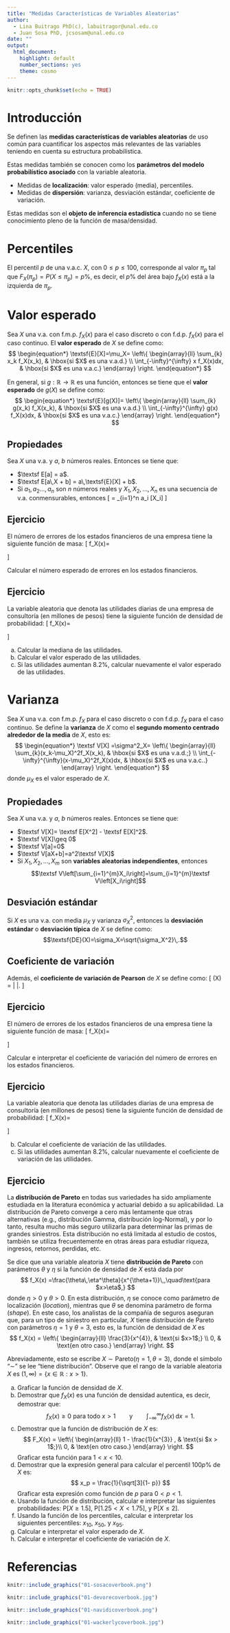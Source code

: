 ---
title: "Medidas Características de Variables Aleatorias"
author: 
  - Lina Buitrago PhD(c), labuitragor@unal.edu.co
  - Juan Sosa PhD, jcsosam@unal.edu.co
date: ""
output:
  html_document:
    highlight: default
    number_sections: yes
    theme: cosmo
---

```{r setup, include=FALSE}
knitr::opts_chunk$set(echo = TRUE)
```
\newcommand{\pr}[1]{\textsf{P}\left[#1\right]}

# Introducción

Se definen las **medidas características de variables aleatorias** de uso común para cuantificar los aspectos más relevantes de las variables teniendo en cuenta su estructura probabilística.

Estas medidas también se conocen como los **parámetros del modelo probabilístico asociado** con la variable aleatoria.

- Medidas de **localización**: valor esperado (media), percentiles.
- Medidas de **dispersión**: varianza, desviación estándar, coeficiente de variación.

Estas medidas son el **objeto de inferencia estadística** cuando no se tiene conocimiento pleno de la función de masa/densidad.

# Percentiles

El percentil $p$ de una v.a.c. $X$, con $0\leq p\leq 100$, corresponde al valor $\pi_p$ tal que $F_X(\pi_p) = P(X \leq \pi_p) = p\%$, es decir, el $p\%$ del área bajo $f_X(x)$ está a la izquierda de $\pi_p$. 

# Valor esperado

Sea $X$ una v.a. con f.m.p. $f_X(x)$ para el caso discreto o con f.d.p. $f_X(x)$ para el caso continuo. El **valor esperado** de $X$ se define como:
$$
\begin{equation*}
\textsf{E}[X]=\mu_X=
\left\{
  \begin{array}{ll}
    \sum_{k} x_k f_X(x_k),              & \hbox{si $X$ es una v.a.d.} \\
    \int_{-\infty}^{\infty} x f_X(x)dx, & \hbox{si $X$ es una v.a.c.}
  \end{array}
\right.
\end{equation*}
$$

En general, si $g:\mathbb{R} \rightarrow \mathbb{R}$ es una función, entonces se tiene que el **valor esperado** de $g(X)$ se define como:
$$
\begin{equation*}
\textsf{E}[g(X)]=
\left\{
  \begin{array}{ll}
    \sum_{k} g(x_k) f_X(x_k),              & \hbox{si $X$ es una v.a.d.} \\
    \int_{-\infty}^{\infty} g(x) f_X(x)dx, & \hbox{si $X$ es una v.a.c.}
  \end{array}
\right.
\end{equation*}
$$

## Propiedades

Sea $X$ una v.a. y $a$, $b$ números reales. Entonces se tiene que:

- $\textsf E[a] = a$.
- $\textsf E[a\,X + b] = a\,\textsf{E}[X] + b$.
- Si $a_1,a_2\ldots,a_n$ son $n$ números reales y $X_1,X_2,\ldots,X_n$ es una secuencia de v.a. conmensurables, entonces
\[
\textsf E\left[ \sum_{i=1}^n a_i X_i\right] = \sum_{i=1}^n a_i \textsf E[X_i]
\]

## Ejercicio

El número de errores de los estados financieros de una empresa tiene la siguiente función de masa:
\[
    f_X(x)=
    \begin{cases}
        0.60, & \text{si $x=0$}; \\
        0.25, & \text{si $x=1$}; \\
        0.10, & \text{si $x=2$}; \\
        0.05, & \text{si $x=3$}; \\
        0,    & \text{en otro caso}. \\
    \end{cases}
\]

Calcular el número esperado de errores en los estados financieros.

## Ejercicio

La variable aleatoria que denota las utilidades diarias de una empresa de consultoría (en millones de pesos) tiene la siguiente función de densidad de probabilidad:
\[
    f_X(x)=
    \begin{cases}
        \frac13\,x^2, & \text{si $-1<x<2$}; \\
        0,    & \text{en otro caso}. \\
    \end{cases}
\]

a. Calcular la mediana de las utilidades.
b. Calcular el valor esperado de las utilidades.
c. Si las utilidades aumentan 8.2%, calcular nuevamente el valor esperado de las utilidades.

# Varianza

Sea $X$ una v.a. con f.m.p. $f_X$ para el caso discreto o con f.d.p. $f_X$ para el caso continuo.
Se define la **varianza** de $X$ como el **segundo momento centrado alrededor de la media** de $X$, esto es:
$$
\begin{equation*}
\textsf V[X] =\sigma^2_X=
\left\{
  \begin{array}{ll}
    \sum_{k}(x_k-\mu_X)^2f_X(x_k), & \hbox{si $X$ es una v.a.d.;} \\
    \int_{-\infty}^{\infty}(x-\mu_X)^2f_X(x)dx, & \hbox{si $X$ es una v.a.c..}
  \end{array}
\right.
\end{equation*}
$$
donde $\mu_X$ es el valor esperado de $X$.

## Propiedades

Sea $X$ una v.a. y $a$, $b$ números reales. Entonces se tiene que:

- $\textsf V[X]= \textsf E[X^2] - \textsf E[X]^2$.
- $\textsf V[X]\geq 0$
- $\textsf V[a]=0$
- $\textsf V[aX+b]=a^2\textsf V[X]$
- Si $X_1, X_2,...,X_m$ son **variables aleatorias independientes**, entonces 
$$\textsf V\left[\sum_{i=1}^{m}X_i\right]=\sum_{i=1}^{m}\textsf V\left[X_i\right]$$

## Desviación estándar

Si $X$ es una v.a. con media $\mu_X$ y varianza $\sigma^2_X$, entonces la **desviación estándar** o **desviación típica** de $X$ se define como:
$$\textsf{DE}(X)=\sigma_X=\sqrt{\sigma_X^2}\,.$$

## Coeficiente de variación

Además, el **coeficiente de variación de Pearson** de $X$ se define como:
\[
\textsf{CV}(X) = \left| \frac{\sigma_X}{\mu_X} \right|.
\]

## Ejercicio

El número de errores de los estados financieros de una empresa tiene la siguiente función de masa:
\[
    f_X(x)=
    \begin{cases}
        0.60, & \text{si $x=0$}; \\
        0.25, & \text{si $x=1$}; \\
        0.10, & \text{si $x=2$}; \\
        0.05, & \text{si $x=3$}; \\
        0,    & \text{en otro caso}. \\
    \end{cases}
\]

Calcular e interpretar el coeficiente de variación del número de errores en los estados financieros.

## Ejercicio

La variable aleatoria que denota las utilidades diarias de una empresa de consultoría (en millones de pesos) tiene la siguiente función de densidad de probabilidad:
\[
    f_X(x)=
    \begin{cases}
        \frac13\,x^2, & \text{si $-1<x<2$}; \\
        0,    & \text{en otro caso}. \\
    \end{cases}
\]

b. Calcular el coeficiente de variación de las utilidades.
c. Si las utilidades aumentan 8.2%, calcular nuevamente el coeficiente de variación de las utilidades.

## Ejercicio

La **distribución de Pareto** en todas sus variedades ha sido ampliamente estudiada en la literatura económica y actuarial debido a su aplicabilidad. La distribución de Pareto converge a cero más lentamente que otras alternativas (e.g., distribución Gamma, distribución log-Normal), y por lo tanto, resulta mucho más seguro utilizarla para determinar las primas de grandes siniestros. Esta distribución no está limitada al estudio de costos, también se utiliza frecuentemente en otras áreas para estudiar riqueza, ingresos, retornos, perdidas, etc.

Se dice que una variable aleatoria $X$ tiene **distribución de Pareto** con parámetros $\theta$ y $\eta$ si la función de densidad de $X$ está dada por
$$
f_X(x) =\frac{\theta\,\eta^\theta}{x^{\theta+1}}\,,\quad\text{para $x>\eta$,}
$$
donde $\eta>0$ y $\theta>0$. En esta distribución, $\eta$ se conoce como parámetro de localización (*location*), mientras que $\theta$ se denomina parámetro de forma (*shape*). En este caso, los analistas de la compañía de seguros aseguran que, para un tipo de siniestro en particular, $X$ tiene distribución de Pareto con parámetros $\eta = 1$ y $\theta = 3$, esto es, la función de densidad de $X$ es
$$
f_X(x) =
\left\{
\begin{array}{ll}
\frac{3}{x^{4}}, &  \text{si $x>1$;} \\
0,               &  \text{en otro caso.}
\end{array}
\right.
$$

Abreviadamente, esto se escribe $X\sim\text{Pareto}(\eta = 1, \theta = 3)$, donde el símbolo "$\sim$" se lee "tiene distribución".  Observe que el rango de la variable aleatoria $X$ es $(1,\infty) = \{x\in \mathbb{R}: x > 1\}$.

a. Graficar la función de densidad de $X$.
b. Demostrar que $f_X(x)$ es una función de densidad autentica, es decir, demostrar que: 
	$$
	\text{$f_X(x)\geq 0$ para todo $x>1$}
	\qquad\text{y}
	\qquad\int_{-\infty}^{\infty}f_X(x)\,\text{d}x = 1.
	$$
c. Demostrar que la función de distribución de $X$ es:
	$$
	F_X(x) = 
	\left\{
	\begin{array}{ll}
	1 - \frac{1}{x^{3}} ,  & \text{si $x > 1$;}\\
	0,                     & \text{en otro caso.}
	\end{array}
	\right.
	$$
   Graficar esta función para $1<x<10$.
d. Demostrar que la expresión general para calcular el percentil $100p\%$ de $X$ es:
	$$
	x_p = \frac{1}{\sqrt[3]{1- p}}
	$$
	Graficar esta expresión como función de $p$ para $0<p<1$.
e. Usando la función de distribución, calcular e interpretar las siguientes probabilidades: $\pr{X \geq 1.5}$, $\pr{1.25 < X < 1.75}$, y $\pr{X \leq 2}$.
f. Usando la función de los percentiles, calcular e interpretar los siguientes percentiles: $x_{10}$, $x_{50}$, y $x_{95}$.
g. Calcular e interpretar el valor esperado de $X$.
h. Calcular e interpretar el coeficiente de variación de $X$.

# Referencias

```{r, eval = TRUE, echo=FALSE, out.width="25%", fig.pos = 'H', fig.align = 'center'}
knitr::include_graphics("01-sosacoverbook.png")
```

```{r, eval = TRUE, echo=FALSE, out.width="25%", fig.pos = 'H', fig.align = 'center'}
knitr::include_graphics("01-devorecoverbook.jpg")
```

```{r, eval = TRUE, echo=FALSE, out.width="25%", fig.pos = 'H', fig.align = 'center'}
knitr::include_graphics("01-navidicoverbook.png")
```

```{r, eval = TRUE, echo=FALSE, out.width="25%", fig.pos = 'H', fig.align = 'center'}
knitr::include_graphics("01-wackerlycoverbook.jpg")
```